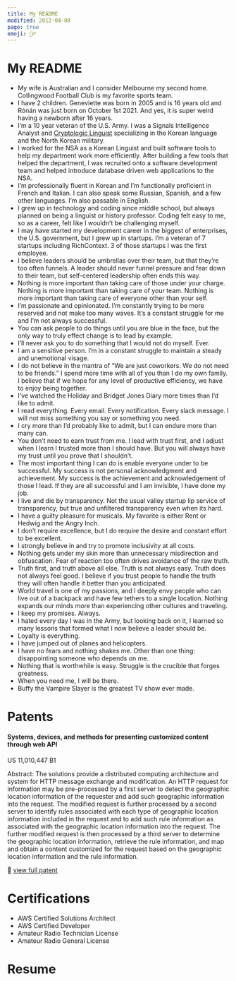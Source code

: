 ```yaml
---
title: My README
modified: 2012-04-08
page: true
emoji: 🧔‍♂️ 
---
```



My README
=====

* My wife is Australian and I consider Melbourne my second home. Collingwood Football Club is my favorite sports team.
* I have 2 children. Geneviette was born in 2005 and is 16 years old and Rónán was just born on October 1st 2021. And yes, it is super weird having a newborn after 16 years.
* I’m a 10 year veteran of the U.S. Army. I was a Signals Intelligence Analyst and [Cryptologic Linguist](https://www.goarmy.com/careers-and-jobs/browse-career-and-job-categories/intelligence-and-combat-support/cryptologic-linguist.html) specializing in the Korean language and the North Korean military.
* I worked for the NSA as a Korean Linguist and built software tools to help my department work more efficiently. After building a few tools that helped the department, I was recruited onto a software development team and helped introduce database driven web applications to the NSA. 
* I’m professionally fluent in Korean and I’m functionally proficient in French and Italian. I can also speak some Russian, Spanish, and a few other languages. I’m also passable in English. 
* I grew up in technology and coding since middle school, but always planned on being a linguist or history professor. Coding felt easy to me, so as a career, felt like I wouldn’t be challenging myself.
* I may have started my development career in the biggest of enterprises, the U.S. government, but I grew up in startups. I’m a veteran of 7 startups including RichContext. 3 of those startups I was the first employee.
* I believe leaders should be umbrellas over their team, but that they’re too often funnels. A leader should never funnel pressure and fear down to their team, but self-centered leadership often ends this way.
* Nothing is more important than taking care of those under your charge. Nothing is more important than taking care of your team. Nothing is more important than taking care of everyone other than your self. 
* I’m passionate and opinionated. I’m constantly trying to be more reserved and not make too many waves. It’s a constant struggle for me and I’m not always successful. 
* You can ask people to do things until you are blue in the face, but the only way to truly effect change is to lead by example. 
* I’ll never ask you to do something that I would not do myself. Ever.
* I am a sensitive person. I’m in a constant struggle to maintain a steady and unemotional visage. 
* I do not believe in the mantra of “We are just coworkers. We do not need to be friends.” I spend more time with all of you than I do my own family. I believe that if we hope for any level of productive efficiency, we have to enjoy being together. 
* I’ve watched the Holiday and Bridget Jones Diary more times than I’d like to admit.
* I read everything. Every email. Every notification. Every slack message. I will not miss something you say or something you need.
* I cry more than I’d probably like to admit, but I can endure more than many can. 
* You don’t need to earn trust from me. I lead with trust first, and I adjust when I learn I trusted more than I should have. But you will always have my trust until you prove that I shouldn’t.
* The most important thing I can do is enable everyone under to be successful. My success is not personal acknowledgment and achievement. My success is the achievement and acknowledgement of those I lead. If they are all successful and I am invisible, I have done my job.
* I live and die by transparency. Not the usual valley startup lip service of transparency, but true and unfiltered transparency even when its hard.
* I have a guilty pleasure for musicals. My favorite is either Rent or Hedwig and the Angry Inch.
* I don’t require excellence, but I do require the desire and constant effort to be excellent. 
* I strongly believe in and try to promote inclusivity at all costs.
* Nothing gets under my skin more than unnecessary misdirection and obfuscation. Fear of reaction too often drives avoidance of the raw truth.
* Truth first, and truth above all else. Truth is not always easy. Truth does not always feel good. I believe if you trust people to handle the truth they will often handle it better than you anticipated. 
* World travel is one of my passions, and I deeply envy people who can live out of a backpack and have few tethers to a single location. Nothing expands our minds more than experiencing other cultures and traveling.
* I keep my promises. Always.
* I hated every day I was in the Army, but looking back on it, I learned so many lessons that formed what I now believe a leader should be.
* Loyalty is everything.
* I have jumped out of planes and helicopters.
* I have no fears and nothing shakes me. Other than one thing: disappointing someone who depends on me.
* Nothing that is worthwhile is easy. Struggle is the crucible that forges greatness. 
* When you need me, I will be there. 
* Buffy the Vampire Slayer is the greatest TV show ever made.


Patents
=====

#### Systems, devices, and methods for presenting customized content through web API

US 11,010,447 B1

Abstract: The solutions provide a distributed computing architecture and system for HTTP message exchange and modification. An HTTP request for information may be pre-processed by a first server to detect the geographic location information of the requester and add such geographic information into the request. The modified request is further processed by a second server to identify rules associated with each type of geographic location information included in the request and to add such rule information as associated with the geographic location information into the request. The further modified request is then processed by a third server to determine the geographic location information, retrieve the rule information, and map and obtain a content customized for the request based on the geographic location information and the rule information.

🔗 [view full patent](https://patft.uspto.gov/netacgi/nph-Parser?Sect1=PTO1&Sect2=HITOFF&d=PALL&p=1&u=%2Fnetahtml%2FPTO%2Fsrchnum.htm&r=1&f=G&l=50&s1=11,010,447.PN.&OS=PN/11,010,447&RS=PN/11,010,447)

Certifications
====

* AWS Certified Solutions Architect
* AWS Certified Developer
* Amateur Radio Technician License
* Amateur Radio General License

Resume
======

<ResumeLinks/>
